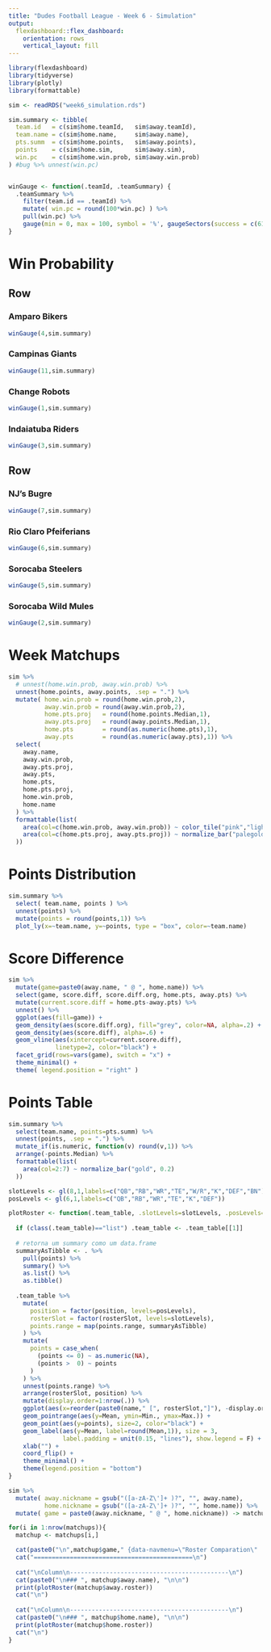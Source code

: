 ```yaml
---
title: "Dudes Football League - Week 6 - Simulation"
output: 
  flexdashboard::flex_dashboard:
    orientation: rows
    vertical_layout: fill
---
```


```r
library(flexdashboard)
library(tidyverse)
library(plotly)
library(formattable)

sim <- readRDS("week6_simulation.rds") 

sim.summary <- tibble(
  team.id   = c(sim$home.teamId,   sim$away.teamId),
  team.name = c(sim$home.name,     sim$away.name),
  pts.summ  = c(sim$home.points,   sim$away.points),
  points    = c(sim$home.sim,      sim$away.sim),
  win.pc    = c(sim$home.win.prob, sim$away.win.prob)
) #bug %>% unnest(win.pc)


winGauge <- function(.teamId, .teamSummary) {
  .teamSummary %>% 
    filter(team.id == .teamId) %>% 
    mutate( win.pc = round(100*win.pc) ) %>% 
    pull(win.pc) %>%
    gauge(min = 0, max = 100, symbol = '%', gaugeSectors(success = c(61, 100), warning = c(40, 60), danger = c(0, 39))) 
} 


```

Win Probability {data-navmenu="Overview"}
=======================

Row
------------------

### Amparo Bikers
```r
winGauge(4,sim.summary)
```

### Campinas Giants
```r
winGauge(11,sim.summary)
```

### Change Robots         
```r
winGauge(1,sim.summary)
```

### Indaiatuba Riders
```r
winGauge(3,sim.summary)
```

Row
------------------

### NJ's Bugre
```r
winGauge(7,sim.summary)
```

### Rio Claro Pfeiferians
```r
winGauge(6,sim.summary)
```

### Sorocaba Steelers
```r
winGauge(5,sim.summary)
```

### Sorocaba Wild Mules 
```r
winGauge(2,sim.summary)
```

Week Matchups {data-navmenu="Overview"}
======================

```r
sim %>%
  # unnest(home.win.prob, away.win.prob) %>% 
  unnest(home.points, away.points, .sep = ".") %>% 
  mutate( home.win.prob = round(home.win.prob,2),
          away.win.prob = round(away.win.prob,2),
          home.pts.proj   = round(home.points.Median,1),
          away.pts.proj   = round(away.points.Median,1),
          home.pts        = round(as.numeric(home.pts),1),
          away.pts        = round(as.numeric(away.pts),1)) %>% 
  select(
    away.name,
    away.win.prob,
    away.pts.proj,
    away.pts,
    home.pts,
    home.pts.proj,
    home.win.prob,
    home.name
  ) %>% 
  formattable(list(
    area(col=c(home.win.prob, away.win.prob)) ~ color_tile("pink","lightgreen"),
    area(col=c(home.pts.proj, away.pts.proj)) ~ normalize_bar("palegoldenrod", 0.2)
  ))
```

Points Distribution {data-navmenu="Overview"}
=======================================

```r

sim.summary %>% 
  select( team.name, points ) %>% 
  unnest(points) %>% 
  mutate(points = round(points,1)) %>% 
  plot_ly(x=~team.name, y=~points, type = "box", color=~team.name)  

```


Score Difference {data-navmenu="Overview"}
============================================

```r

sim %>% 
  mutate(game=paste0(away.name, " @ ", home.name)) %>% 
  select(game, score.diff, score.diff.org, home.pts, away.pts) %>%
  mutate(current.score.diff = home.pts-away.pts) %>% 
  unnest() %>% 
  ggplot(aes(fill=game)) +
  geom_density(aes(score.diff.org), fill="grey", color=NA, alpha=.2) +
  geom_density(aes(score.diff), alpha=.6) +
  geom_vline(aes(xintercept=current.score.diff),
             linetype=2, color="black") +
  facet_grid(rows=vars(game), switch = "x") +
  theme_minimal() +
  theme( legend.position = "right" )

```


Points Table {data-navmenu="Overview"}
============================================

```r

sim.summary %>% 
  select(team.name, points=pts.summ) %>% 
  unnest(points, .sep = ".") %>% 
  mutate_if(is.numeric, function(v) round(v,1)) %>% 
  arrange(-points.Median) %>% 
  formattable(list(
    area(col=2:7) ~ normalize_bar("gold", 0.2)
  ))

```



```r

slotLevels <- gl(8,1,labels=c("QB","RB","WR","TE","W/R","K","DEF","BN"))
posLevels <- gl(6,1,labels=c("QB","RB","WR","TE","K","DEF"))

plotRoster <- function(.team_table, .slotLevels=slotLevels, .posLevels=posLevels){
  
  if (class(.team_table)=="list") .team_table <- .team_table[[1]]
  
  # retorna um summary como um data.frame
  summaryAsTibble <- . %>% 
    pull(points) %>% 
    summary() %>% 
    as.list() %>% 
    as.tibble()
  
  .team_table %>% 
    mutate(
      position = factor(position, levels=posLevels),
      rosterSlot = factor(rosterSlot, levels=slotLevels),
      points.range = map(points.range, summaryAsTibble)
    ) %>% 
    mutate(
      points = case_when(
        (points <= 0) ~ as.numeric(NA),
        (points >  0) ~ points 
      )
    ) %>% 
    unnest(points.range) %>% 
    arrange(rosterSlot, position) %>% 
    mutate(display.order=1:nrow(.)) %>% 
    ggplot(aes(x=reorder(paste0(name," [", rosterSlot,"]"), -display.order), color=position)) +
    geom_pointrange(aes(y=Mean, ymin=Min., ymax=Max.)) +
    geom_point(aes(y=points), size=2, color="black") +
    geom_label(aes(y=Mean, label=round(Mean,1)), size = 3,
               label.padding = unit(0.15, "lines"), show.legend = F) +
    xlab("") +
    coord_flip() +
    theme_minimal() +
    theme(legend.position = "bottom")
}

sim %>%
  mutate( away.nickname = gsub("([a-zA-Z\']+ )?", "", away.name),
          home.nickname = gsub("([a-zA-Z\']+ )?", "", home.name)) %>% 
  mutate( game = paste0(away.nickname, " @ ", home.nickname)) -> matchups

for(i in 1:nrow(matchups)){
  matchup <- matchups[i,]

  cat(paste0("\n",matchup$game," {data-navmenu=\"Roster Comparation\"  data-orientation=columns}\n"))
  cat("============================================\n")
  
  cat("\nColumn\n--------------------------------------------\n")
  cat(paste0("\n### ", matchup$away.name), "\n\n")
  print(plotRoster(matchup$away.roster))
  cat("\n")
  
  cat("\nColumn\n--------------------------------------------\n")
  cat(paste0("\n### ", matchup$home.name), "\n\n")
  print(plotRoster(matchup$home.roster))
  cat("\n")
}





```
